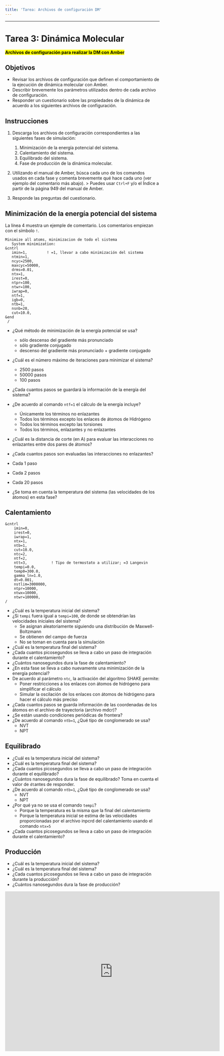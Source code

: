 ```yaml
---
title: 'Tarea: Archivos de configuración DM'
---
```

***

# Tarea 3: Dinámica Molecular
**<mark>Archivos de configuración para realizar la DM con Amber</mark>**

## Objetivos
- Revisar los archivos de configuración que definen el comportamiento de la ejecución de dinámica molecular con Amber.
- Describir brevemente los parámetros utilizados dentro de cada archivo de configuración.
- Responder un cuestionario sobre las propiedades de la dinámica de acuerdo a los siguientes archivos de configuración.

## Instrucciones
1. Descarga los archivos de configuración correspondientes a las siguientes fases de simulación:
   1. Minimización de la energía potencial del sistema.
   2. Calentamiento del sistema.
   3. Equilibrado del sistema.
   4. Fase de producción de la dinámica molecular.

2. Utilizando el manual de Amber, búsca cada uno de los comandos usados en cada fase y comenta brevemente qué hace cada uno (ver ejemplo del comentario más abajo).
> Puedes usar `Ctrl+F` y/o el Índice a partir de la página 949 del manual de Amber.

3. Responde las preguntas del cuestionario. 

## Minimización de la energía potencial del sistema

La línea 4 muestra un ejemple de comentario. Los comentarios empiezan con el símbolo `!`.

```
Minimize all atoms, minimizacion de todo el sistema
   System minimization:
&cntrl
   imin=1,         ! =1, llevar a cabo minimización del sistema
   ntmin=1,     
   ncyc=2500,
   maxcyc=50000,
   drms=0.01,  
   ntx=1,       
   irest=0,      
   ntpr=100,    
   ntwr=100,    
   iwrap=0,     
   ntf=1,       
   igb=0,
   ntb=1,
   nsnb=20,       
   cut=10.0,
&end
 /
```

- ¿Qué método de minimización de la energía potencial se usa?
  - sólo descenso del gradiente más pronunciado
  - sólo gradiente conjugado
  - descenso del gradiente más pronunciado + gradiente conjugado

- ¿Cuál es el número máximo de iteraciones para minimizar el sistema?
  - 2500 pasos
  - 50000 pasos
  - 100 pasos

- ¿Cada cuantos pasos se guardará la información de la energía del sistema?

- ¿De acuerdo al comando `ntf=1` el cálculo de la energía incluye?
  - Únicamente los términos no enlazantes
  - Todos los términos excepto los enlaces de átomos de Hidrógeno
  - Todos los términos excepto las torsiones
  - Todos los términos, enlazantes y no enlazantes

- ¿Cuál es la distancia de corte (en A) para evaluar las interacciones no enlazantes entre dos pares de átomos?

- ¿Cada cuantos pasos son evaluadas las interacciones no enlazantes?
- Cada 1 paso
- Cada 2 pasos
- Cada 20 pasos

- ¿Se toma en cuenta la temperatura del sistema (las velocidades de los átomos) en esta fase?

## Calentamiento

```
&cntrl
    imin=0,     
    irest=0,    
    iwrap=1,    
    ntx=1,      
    ntb=1,      
    cut=10.0,   
    ntc=2,      
    ntf=2,
    ntt=3,           ! Tipo de termostato a utilizar; =3 Langevin
    tempi=0.0,  
    temp0=300.0,
    gamma_ln=1.0, 
    dt=0.001,
    nstlim=3000000, 
    ntpr=10000, 
    ntwx=10000, 
    ntwr=100000,
/
```


- ¿Cuál es la temperatura inicial del sistema?
- ¿Si `tempi` fuera igual a `tempi=100`, de donde se obtendrían las velocidades iniciales del sistema?
  - Se asignan aleatoriamente siguiendo una distribución de Maxwell-Boltzmann
  - Se obtienen del campo de fuerza
  - No se toman en cuenta para la simulación
- ¿Cuál es la temperatura final del sistema?
- ¿Cada cuantos picosegundos se lleva a cabo un paso de integración durante el calentamiento?
- ¿Cuántos nanosegundos dura la fase de calentamiento?
- ¿En esta fase se lleva a cabo nuevamente una minimización de la energía potencial?
- De acuerdo al parámetro `ntc`, la activación del algoritmo SHAKE permite:
  - Poner restricciones a los enlaces con átomos de hidrógeno para simplificar el cálculo
  - Simular la oscilación de los enlaces con átomos de hidrógeno para hacer el cálculo más preciso
- ¿Cada cuantos pasos se guarda información de las coordenadas de los átomos en el archivo de trayectoria (archivo mdcr)?
- ¿Se están usando condiciones periódicas de frontera?
- ¿De acuerdo al comando `ntb=1`, ¿Qué tipo de conglomerado se usa?
  - NVT
  - NPT

## Equilibrado



- ¿Cuál es la temperatura inicial del sistema?
- ¿Cuál es la temperatura final del sistema?
- ¿Cada cuantos picosegundos se lleva a cabo un paso de integración durante el equilibrado?
- ¿Cuántos nanosegundos dura la fase de equilibrado? Toma en cuenta el valor de `dt`antes de responder.
- ¿De acuerdo al comando `ntb=1`, ¿Qué tipo de conglomerado se usa?
  - NVT
  - NPT
- ¿Por qué ya no se usa el comando `tempi`?
  - Porque la temperatura es la misma que la final del calentamiento
  - Porque la temperatura inicial se estima de las velocidades proporcionadas por el archivo inpcrd del calentamiento usando el comando `ntx=5`
- ¿Cada cuantos picosegundos se lleva a cabo un paso de integración durante el calentamiento?


## Producción
- ¿Cuál es la temperatura inicial del sistema?
- ¿Cuál es la temperatura final del sistema?
- ¿Cada cuantos picosegundos se lleva a cabo un paso de integración durante la producción?
- ¿Cuántos nanosegundos dura la fase de producción?

<iframe src="https://docs.google.com/forms/d/e/1FAIpQLSeQIlmrlI7N05Z9jYOYi4tqCdKaM-GlFGMXgaKombDyzlhSeA/viewform?embedded=true" width="700" height="520" frameborder="0" marginheight="0" marginwidth="0">Cargando…</iframe>